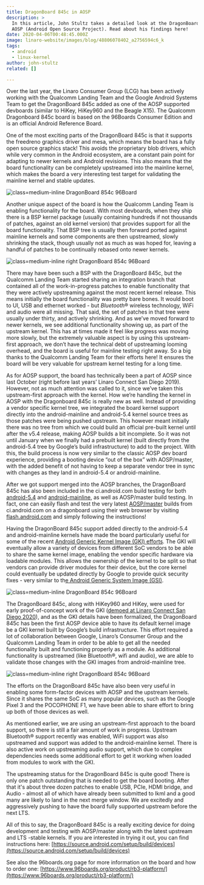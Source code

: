 ```yaml
---
title: DragonBoard 845c in AOSP
description: >
  In this article, John Stultz takes a detailed look at the DragonBoard 845c in
  AOSP (Android Open Source Project). Read about his findings here!
date: 2020-04-06T00:48:45.000Z
image: linaro-website/images/blog/48806078402_a2756594c6_k
tags:
  - android
  - linux-kernel
author: john-stultz
related: []

---
```


Over the last year, the Linaro Consumer Group (LCG) has been actively working with the Qualcomm Landing Team and the Google Android Systems Team to get the DragonBoard 845c added as one of the AOSP supported devboards (similar to HiKey, HiKey960 and the Beagle X15). The Qualcomm Dragonboard 845c board is based on the 96Boards Consumer Edition and is an official Android Reference Board.

One of the most exciting parts of the DragonBoard 845c is that it supports the freedreno graphics driver and mesa, which means the board has a fully open source graphics stack! This avoids the proprietary blob drivers, which while very common in the Android ecosystem, are a constant pain point for adapting to newer kernels and Android revisions. This also means that the board functionality can be completely upstreamed into the mainline kernel, which makes the board a very interesting test target for validating the mainline kernel and stable updates.

![class=medium-inline DragonBoard 854c 96Board](/linaro-website/images/blog/db845cblog1)

Another unique aspect of the board is how the Qualcomm Landing Team is enabling functionality for the board. With most devboards, when they ship there is a BSP kernel package (usually containing hundreds if not thousands of patches, against an old kernel version) that provides support for all the board functionality. That BSP tree is usually then forward ported against mainline kernels and some components are then upstreamed, slowly shrinking the stack, though usually not as much as was hoped for, leaving a handful of patches to be continually rebased onto newer kernels.

![class=medium-inline right DragonBoard 854c 96Board](/linaro-website/images/blog/db845cblog2)

There may have been such a BSP with the DragonBoard 845c, but the Qualcomm Landing Team started sharing an integration branch that contained all of the work-in-progress patches to enable functionality that they were actively upstreaming against the most recent kernel release. This means initially the board functionality was pretty bare bones. It would boot to UI, USB and ethernet worked - but *Bluetooth*® wireless technology, WiFi and audio were all missing. That said, the set of patches in that tree were usually under thirty, and actively shrinking. And as we’ve moved forward to newer kernels, we see additional functionality showing up, as part of the upstream kernel. This has at times made it feel like progress was moving more slowly, but the extremely valuable aspect is by using this upstream-first approach, we don’t have the technical debt of upstreaming looming overhead, and the board is useful for mainline testing right away. So a big thanks to the Qualcomm Landing Team for their efforts here! It ensures the board will be very valuable for upstream kernel testing for a long time.

As for AOSP support, the board has technically been a part of AOSP since last October (right before last years’ Linaro Connect San Diego 2019). However, not as much attention was called to it, since we’ve taken this upstream-first approach with the kernel. How we’re handling the kernel in AOSP with the Dragonboard 845c is really new as well. Instead of providing a vendor specific kernel tree, we integrated the board kernel support directly into the android-mainline and android-5.4 kernel source trees as those patches were being pushed upstream. This however meant initially there was no tree from which we could build an official pre-built kernel until after the v5.4 release, making AOSP builds a bit incomplete. So it was not until January when we finally had a prebuilt kernel (built directly from the android-5.4 tree by Google’s build infrastructure) to add to the project. With this, the build process is now very similar to the classic AOSP dev board experience, providing a booting device “out of the box” with AOSP/master, with the added benefit of not having to keep a separate vendor tree in sync with changes as they land in android-5.4 or android-mainline.

After we got support merged into the AOSP branches, the DragonBoard 845c has also been included in the ci.android.com build testing for both [android-5.4](https://ci.android.com/builds/branches/aosp_kernel-common-android-5.4/grid?) and [android-mainline](https://ci.android.com/builds/branches/aosp_kernel-common-android-mainline/grid?), as well as AOSP/master build testing. In fact, one can easily flash and test the very latest [AOSP/master](https://ci.android.com/builds/branches/aosp-master/grid?) builds from ci.android.com on a dragonboard using their web browser by visiting [flash.android.com](https://flash.android.com/welcome?continue=%2Fcustom) and simply following the instructions!

Having the DragonBoard 845c support added directly to the android-5.4 and android-mainline kernels have made the board particularly useful for some of the recent [Android Generic Kernel Image (GKI) efforts](https://www.linuxplumbersconf.org/event/2/contributions/61/attachments/69/80/Android_and_Linux_Kernel__Herding_billions_of_penguins_one_version_at_a_time.pdf). The GKI will eventually allow a variety of devices from different SoC vendors to be able to share the same kernel image, enabling the vendor specific hardware via loadable modules. This allows the ownership of the kernel to be split so that vendors can provide driver modules for their device, but the core kernel could eventually be updated directly by Google to provide quick security fixes - very similar to th[e Android Generic System Image (GSI)](https://developer.android.com/topic/generic-system-image).

![class=medium-inline DragonBoard 854c 96Board](/linaro-website/images/blog/db845cblog3)

The DragonBoard 845c, along with HiKey960 and HiKey, were used for early proof-of-concept work of the GKI ([demoed at Linaro Connect San Diego 2020](https://twitter.com/johnstultz_work/status/1171915205548183553)), and as the GKI details have been formalized, the DragonBoard 845c has been the first AOSP device able to have its default kernel image be a GKI kernel built by Google’s build infrastructure. This effort required a lot of collaboration between Google, Linaro’s Consumer Group and the Qualcomm Landing Team in order to be able to get all the needed functionality built and functioning properly as a module. As additional functionality is upstreamed (like Bluetooth®, wifi and audio), we are able to validate those changes with the GKI images from android-mainline tree.

![class=medium-inline right DragonBoard 854c 96Board](/linaro-website/images/blog/db845cblog4)

The efforts on the DragonBoard 845c have also been very useful in enabling some form-factor devices with AOSP and the upstream kernels. Since it shares the same SoC as many popular devices, such as the Google Pixel 3 and the POCOPHONE F1, we have been able to share effort to bring up both of those devices as well.

As mentioned earlier, we are using an upstream-first approach to the board support, so there is still a fair amount of work in progress. Upstream Bluetooth® support recently was enabled, WiFi support was also upstreamed and support was added to the android-mainline kernel. There is also active work on upstreaming audio support, which due to complex dependencies needs some additional effort to get it working when loaded from modules to work with the GKI.

The upstreaming status for the DragonBoard 845c is quite good! There is only one patch outstanding that is needed to get the board booting. After that it's about three dozen patches to enable USB, PCIe, HDMI bridge, and Audio - almost all of which have already been submitted to lkml and a good many are likely to land in the next merge window. We are excitedly and aggressively pushing to have the board fully supported upstream before the next LTS.

All of this to say, the DragonBoard 845c is a really exciting device for doing development and testing with AOSP/master along with the latest upstream and LTS -stable kernels. If you are interested in trying it out, you can find instructions here: [https://source.android.com/setup/build/devices](https://source.android.com/setup/build/devices)

See also the 96boards.org page for more information on the board and how to order one: [https://www.96boards.org/product/rb3-platform/](https://www.96boards.org/product/rb3-platform/)
